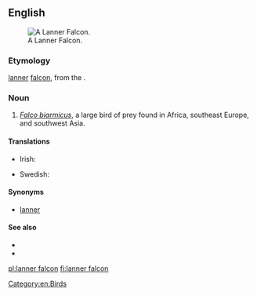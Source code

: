 ==English==
[[Image:Lanner Falcon 800.jpg|thumb|A Lanner Falcon.]]
===Etymology===

[[lanner]] [[falcon]], from the {{etyl|frm|en}} {{term|lanier||cowardly|lang=frm}}.

===Noun===
{{en-noun}}

# ''[[Falco biarmicus]]'', a large bird of prey found in Africa, southeast Europe, and southwest Asia.

====Translations====
{{trans-top|Falco biarmicus}}
* Irish: {{t|ga|fabhcún Lanner|m}}
{{trans-mid}}
* Swedish: {{t+|sv|slagfalk|c}}
{{trans-bottom}}

====Synonyms====
*[[lanner]]

====See also====
*{{pedialite}}
*{{specieslite|Falco biarmicus}}

[[Category:en:Birds]]

[[pl:lanner falcon]]
[[fi:lanner falcon]]